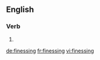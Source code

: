 ==English==

===Verb===
{{head|en}}

# {{present participle of|finesse}}

[[de:finessing]]
[[fr:finessing]]
[[vi:finessing]]